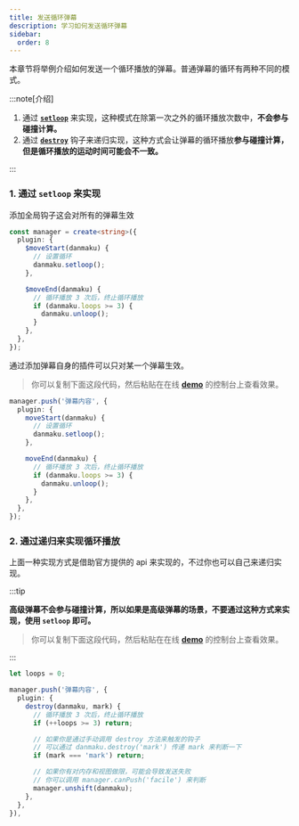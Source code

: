 ```yaml
---
title: 发送循环弹幕
description: 学习如何发送循环弹幕
sidebar:
  order: 8
---
```


本章节将举例介绍如何发送一个循环播放的弹幕。普通弹幕的循环有两种不同的模式。

:::note[介绍]

1. 通过 [**`setloop`**](../../reference/danmaku-api/#setloop) 来实现，这种模式在除第一次之外的循环播放次数中，**不会参与碰撞计算。**
2. 通过 [**`destroy`**](../../reference/danmaku-hooks/#destroy) 钩子来递归实现，这种方式会让弹幕的循环播放**参与碰撞计算，但是循环播放的运动时间可能会不一致。**

:::

### 1. 通过 `setloop` 来实现

添加全局钩子这会对所有的弹幕生效

```ts {5, 11}
const manager = create<string>({
  plugin: {
    $moveStart(danmaku) {
      // 设置循环
      danmaku.setloop();
    },

    $moveEnd(danmaku) {
      // 循环播放 3 次后，终止循环播放
      if (danmaku.loops >= 3) {
        danmaku.unloop();
      }
    },
  },
});
```

通过添加弹幕自身的插件可以只对某一个弹幕生效。

> 你可以复制下面这段代码，然后粘贴在在线 [**demo**](https://imtaotao.github.io/danmu/) 的控制台上查看效果。

```ts {5, 11}
manager.push('弹幕内容', {
  plugin: {
    moveStart(danmaku) {
      // 设置循环
      danmaku.setloop();
    },

    moveEnd(danmaku) {
      // 循环播放 3 次后，终止循环播放
      if (danmaku.loops >= 3) {
        danmaku.unloop();
      }
    },
  },
});
```

### 2. 通过递归来实现循环播放

上面一种实现方式是借助官方提供的 api 来实现的，不过你也可以自己来递归实现。

:::tip

**高级弹幕不会参与碰撞计算，所以如果是高级弹幕的场景，不要通过这种方式来实现，使用 `setloop` 即可。**

> 你可以复制下面这段代码，然后粘贴在在线 [**demo**](https://imtaotao.github.io/danmu/) 的控制台上查看效果。

:::

```ts {15}
let loops = 0;

manager.push('弹幕内容', {
  plugin: {
    destroy(danmaku, mark) {
      // 循环播放 3 次后，终止循环播放
      if (++loops >= 3) return;

      // 如果你是通过手动调用 destroy 方法来触发的钩子
      // 可以通过 danmaku.destroy('mark') 传递 mark 来判断一下
      if (mark === 'mark') return;

      // 如果你有对内存和视图做限，可能会导致发送失败
      // 你可以调用 manager.canPush('facile') 来判断
      manager.unshift(danmaku);
    },
  },
}),
```
